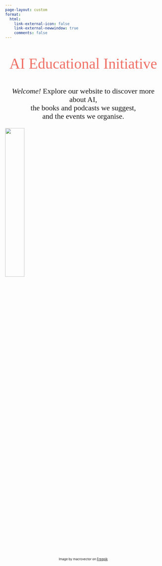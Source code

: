 ```yaml
---
page-layout: custom
format:
  html:
    link-external-icon: false
    link-external-newwindow: true
    comments: false
---
```


::: {style="font-size: xxx-large;font-family: Gill Sans, open serif;"}
<p style="text-align:center;"><span style="color:#F07167">AI Educational Initiative  </span></p>
:::
::: {style="font-size: x-large;font-family: Gill Sans, open serif;text-align: center;"}
*Welcome!* Explore our website to discover more about AI,  
the books and podcasts we suggest,  
and the events we organise.
::: 

![](images/logo-01.png){fig-align='center' width=35%}

<font size="0.5"> <p style="text-align:center;">Image by macrovector on [Freepik](https://www.freepik.com/free-vector/artificial-intelligence-line-concept_9387128.htm#page=6&query=artificial%20intelligence&position=40&from_view=search&track=ais)</p> </font>


